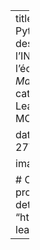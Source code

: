 ---
title: Machine Learning in Python with scikit-learn
description: |
  Un MOOC de l'INRIA sur <code>scikit-learn</code>, l'écosystème
  central du <em>Machine Learning</em> en <code>Python</code>.
categories:
- Machine Learning
- Deep Learning
- MOOC

date: "2021-04-27T00:00:00Z"

image: featured.png

# Optional external URL for project (replaces project detail page).
website: "https://inria.github.io/scikit-learn-mooc/"
---